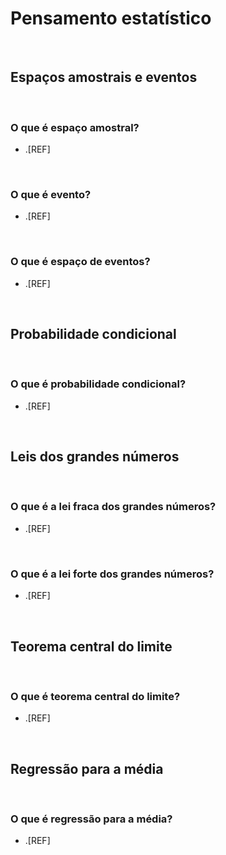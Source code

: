 # **Pensamento estatístico** {#pensamento-estatistico}

<br>

## Espaços amostrais e eventos {#espacos-eventos}

<br>

### O que é espaço amostral?

- .[REF]

<br>

### O que é evento?

- .[REF]

<br>

### O que é espaço de eventos?

- .[REF]

<br>

## Probabilidade condicional {#probabilidade-ciondicional}

<br>

### O que é probabilidade condicional?

- .[REF]

<br>

## Leis dos grandes números {#lei-grandes-numeros}

<br>

### O que é a lei fraca dos grandes números?

- .[REF]

<br>

### O que é a lei forte dos grandes números?

- .[REF]

<br>

## Teorema central do limite {#teorema-central-limite}

<br>

### O que é  teorema central do limite?

- .[REF]

<br>

## Regressão para a média {#regressao-media}

<br>

### O que é regressão para a média?

- .[REF]

<br>
